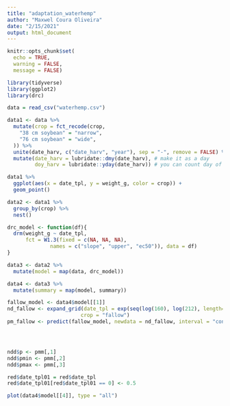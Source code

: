 ```yaml
---
title: "adaptation_waterhemp"
author: "Maxwel Coura Oliveira"
date: "2/15/2021"
output: html_document
---
```


```r
knitr::opts_chunk$set(
  echo = TRUE,
  warning = FALSE,
  message = FALSE)
```

```r
library(tidyverse)
library(ggplot2)
library(drc)
```


```r
data = read_csv("waterhemp.csv")
```


```r
data1 <- data %>% 
  mutate(crop = fct_recode(crop,
    "38 cm soybean" = "narrow",
    "76 cm soybean" = "wide",
  )) %>% 
  unite(date_harv, c("date_harv", "year"), sep = "-", remove = FALSE) %>% 
  mutate(date_harv = lubridate::dmy(date_harv), # make it as a day
         doy_harv = lubridate::yday(date_harv)) # you can count day of year
```


```r
data1 %>% 
  ggplot(aes(x = date_tpl, y = weight_g, color = crop)) +
  geom_point()
```







```r
data2 <- data1 %>% 
  group_by(crop) %>% 
  nest()
```


```r
drc_model <- function(df){
  drm(weight_g ~ date_tpl, 
      fct = W1.3(fixed = c(NA, NA, NA), 
              names = c("slope", "upper", "ec50")), data = df)
}
```


```r
data3 <- data2 %>% 
  mutate(model = map(data, drc_model))
```


```r
data4 <- data3 %>% 
  mutate(summary = map(model, summary))
```

```r
fallow_model <- data4$model[[1]]
nd_fallow <- expand_grid(date_tpl = exp(seq(log(160), log(212), length=212)),
                        crop = "fallow")
pm_fallow <- predict(fallow_model, newdata = nd_fallow, interval = "confidence")




ndd$p <- pmm[,1]
ndd$pmin <- pmm[,2]
ndd$pmax <- pmm[,3]

red$date_tpl01 = red$date_tpl
red$date_tpl01[red$date_tpl01 == 0] <- 0.5
```

```r
plot(data4$model[[4]], type = "all")
```




